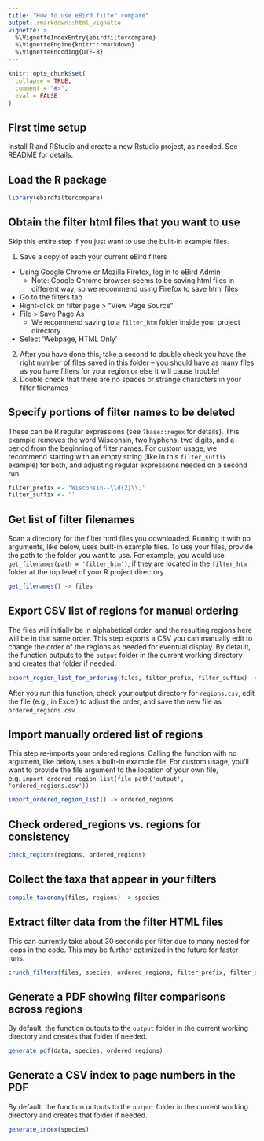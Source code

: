 ```yaml
---
title: "How to use eBird filter compare"
output: rmarkdown::html_vignette
vignette: >
  %\VignetteIndexEntry{ebirdfiltercompare}
  %\VignetteEngine{knitr::rmarkdown}
  %\VignetteEncoding{UTF-8}
---
```


```r
knitr::opts_chunk$set(
  collapse = TRUE,
  comment = "#>",
  eval = FALSE
)
```

## First time setup

Install R and RStudio and create a new Rstudio project, as needed. See README for details.

## Load the R package

```r
library(ebirdfiltercompare)
```

## Obtain the filter html files that you want to use

Skip this entire step if you just want to use the built-in example files.

1. Save a copy of each your current eBird filters
  - Using Google Chrome or Mozilla Firefox, log in to eBird Admin
    - Note: Google Chrome browser seems to be saving html files in different way, so we recommend using Firefox to save html files
  - Go to the filters tab
  - Right-click on filter page > "View Page Source"
  - File > Save Page As
    - We recommend saving to a `filter_htm` folder inside your project directory
  - Select 'Webpage, HTML Only'
2. After you have done this, take a second to double check you have the right number of files saved in this folder -- you should have as many files as you have filters for your region or else it will cause trouble!
3. Double check that there are no spaces or strange characters in your filter filenames

## Specify portions of filter names to be deleted

These can be R regular expressions (see `?base::regex` for details). This example removes the word Wisconsin, two hyphens, two digits, and a period from the beginning of filter names. For custom usage, we recommend starting with an empty string (like in this `filter_suffix` example) for both, and adjusting regular expressions needed on a second run.

```r
filter_prefix <- 'Wisconsin--\\d{2}\\.'
filter_suffix <- ''
```

## Get list of filter filenames

Scan a directory for the filter html files you downloaded. Running it with no arguments, like below, uses built-in example files. To use your files, provide the path to the folder you want to use. For example, you would use `get_filenames(path = 'filter_htm')`, if they are located in the `filter_htm` folder at the top level of your R project directory.

```r
get_filenames() -> files
```

## Export CSV list of regions for manual ordering

The files will initially be in alphabetical order, and the resulting regions here will be in that same order. This step exports a CSV you can manually edit to change the order of the regions as needed for eventual display. By default, the function outputs to the `output` folder in the current working directory and creates that folder if needed.

```r
export_region_list_for_ordering(files, filter_prefix, filter_suffix) -> regions
```

After you run this function, check your output directory for `regions.csv`, edit the file (e.g., in Excel) to adjust the order, and save the new file as `ordered_regions.csv`.

## Import manually ordered list of regions

This step re-imports your ordered regions. Calling the function with no argument, like below, uses a built-in example file. For custom usage, you'll want to provide the file argument to the location of your own file, e.g. `import_ordered_region_list(file_path('output', 'ordered_regions.csv'))`

```r
import_ordered_region_list() -> ordered_regions
```

## Check ordered_regions vs. regions for consistency

```r
check_regions(regions, ordered_regions)
```

## Collect the taxa that appear in your filters

```r
compile_taxonomy(files, regions) -> species
```

## Extract filter data from the filter HTML files

This can currently take about 30 seconds per filter due to many nested for loops in the code. This may be further optimized in the future for faster runs.

```r
crunch_filters(files, species, ordered_regions, filter_prefix, filter_suffix) -> data
```

## Generate a PDF showing filter comparisons across regions

By default, the function outputs to the `output` folder in the current working directory and creates that folder if needed.

```r
generate_pdf(data, species, ordered_regions)
```

## Generate a CSV index to page numbers in the PDF

By default, the function outputs to the `output` folder in the current working directory and creates that folder if needed.

```r
generate_index(species)
```
